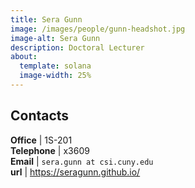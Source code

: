 ```yaml
---
title: Sera Gunn
image: /images/people/gunn-headshot.jpg
image-alt: Sera Gunn
description: Doctoral Lecturer
about:
  template: solana
  image-width: 25%
---
```





## Contacts

**Office**    | 1S-201     <br/>
<i class="bi bi-telephone"></i> **Telephone** | x3609<br/>
<i class="bi bi-mailbox"></i> **Email**     | `sera.gunn at csi.cuny.edu`    <br/>
<i class="bi bi-x-diamond"></i>**url**  | [https://seragunn.github.io/](https://seragunn.github.io/)  <br/>



